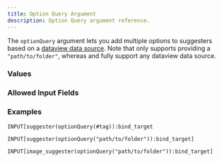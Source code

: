 ---
title: Option Query Argument
description: Option Query argument reference.
---


<InputFieldArgumentInfo type={InputFieldArgumentType.OPTION_QUERY}></InputFieldArgumentInfo>

The `optionQuery` argument lets you add multiple options to suggesters based on a [dataview data source](https://blacksmithgu.github.io/obsidian-dataview/reference/sources/). 
Note that <InputFieldLink type={InputFieldType.IMAGE_SUGGESTER}></InputFieldLink> only supports providing a `"path/to/folder"`, whereas <InputFieldLink type={InputFieldType.SUGGESTER}></InputFieldLink> and <InputFieldLink type={InputFieldType.LIST_SUGGESTER}></InputFieldLink> fully support any dataview data source.

### Values

<InputFieldArgumentValuesInfo type={InputFieldArgumentType.OPTION_QUERY}></InputFieldArgumentValuesInfo>

### Allowed Input Fields

<InputFieldArgumentAllowedInputFields type={InputFieldArgumentType.OPTION_QUERY}></InputFieldArgumentAllowedInputFields>

### Examples

```
INPUT[suggester(optionQuery(#tag)):bind_target
```

```
INPUT[suggester(optionQuery("path/to/folder")):bind_target]
```

```
INPUT[image_suggester(optionQuery("path/to/folder")):bind_target]
```
